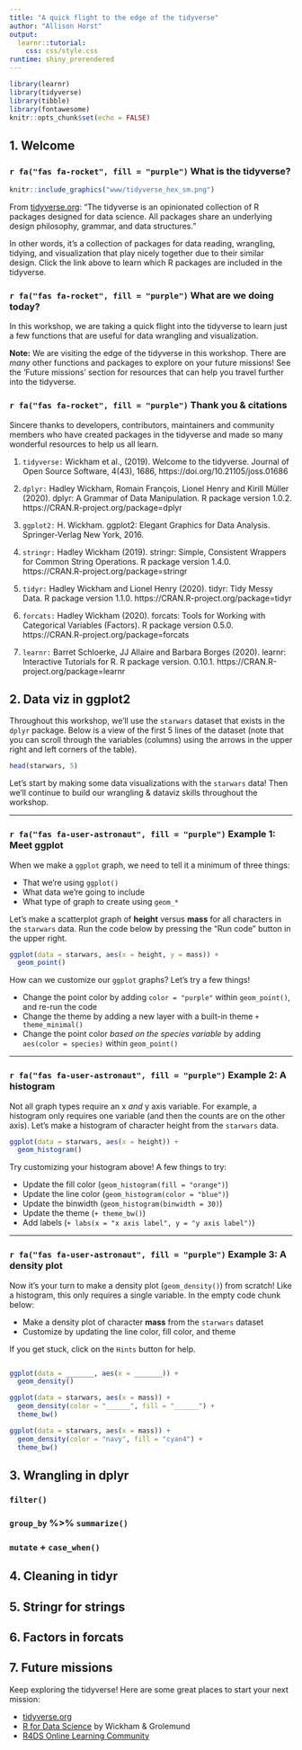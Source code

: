 ```yaml
---
title: "A quick flight to the edge of the tidyverse"  
author: "Allison Horst"
output: 
  learnr::tutorial:
    css: css/style.css
runtime: shiny_prerendered
---
```


```r
library(learnr)
library(tidyverse)
library(tibble)
library(fontawesome)
knitr::opts_chunk$set(echo = FALSE)
```

## 1. Welcome

### `r fa("fas fa-rocket", fill = "purple")` What is the tidyverse?

```r
knitr::include_graphics("www/tidyverse_hex_sm.png") 
```

From [tidyverse.org](https://www.tidyverse.org/): "The tidyverse is an opinionated collection of R packages designed for data science. All packages share an underlying design philosophy, grammar, and data structures." 

In other words, it's a collection of packages for data reading, wrangling, tidying, and visualization that play nicely together due to their similar design. Click the link above to learn which R packages are included in the tidyverse. 

### `r fa("fas fa-rocket", fill = "purple")` What are we doing today?

In this workshop, we are taking a quick flight into the tidyverse to learn just a few functions that are useful for data wrangling and visualization. 

**Note:** We are visiting the edge of the tidyverse in this workshop. There are *many* other functions and packages to explore on your future missions! See the 'Future missions' section for resources that can help you travel further into the tidyverse.

### `r fa("fas fa-rocket", fill = "purple")` Thank you & citations

Sincere thanks to developers, contributors, maintainers and community members who have created packages in the tidyverse and made so many wonderful resources to help us all learn. 

1. `tidyverse:` Wickham et al., (2019). Welcome to the tidyverse. Journal of Open Source Software, 4(43), 1686, https://doi.org/10.21105/joss.01686

2. `dplyr:` Hadley Wickham, Romain François, Lionel Henry and Kirill Müller (2020). dplyr: A Grammar of Data Manipulation. R package version 1.0.2. https://CRAN.R-project.org/package=dplyr

3. `ggplot2:` H. Wickham. ggplot2: Elegant Graphics for Data Analysis. Springer-Verlag New York, 2016.
  
4. `stringr:` Hadley Wickham (2019). stringr: Simple, Consistent Wrappers for Common String Operations. R package version 1.4.0. https://CRAN.R-project.org/package=stringr

5. `tidyr:` Hadley Wickham and Lionel Henry (2020). tidyr: Tidy Messy Data. R package version 1.1.0. https://CRAN.R-project.org/package=tidyr

6. `forcats:` Hadley Wickham (2020). forcats: Tools for Working with Categorical Variables (Factors). R package version 0.5.0. https://CRAN.R-project.org/package=forcats

7. `learnr:` Barret Schloerke, JJ Allaire and Barbara Borges (2020). learnr: Interactive Tutorials for R. R package version. 0.10.1. https://CRAN.R-project.org/package=learnr

## 2. Data viz in ggplot2

Throughout this workshop, we'll use the `starwars` dataset that exists in the `dplyr` package. Below is a view of the first 5 lines of the dataset (note that you can scroll through the variables (columns) using the arrows in the upper right and left corners of the table).  

```r
head(starwars, 5)
```

Let's start by making some data visualizations with the `starwars` data! Then we'll continue to build our wrangling & dataviz skills throughout the workshop. 

<hr>

### `r fa("fas fa-user-astronaut", fill = "purple")` Example 1: Meet ggplot

When we make a `ggplot` graph, we need to tell it a minimum of three things: 

- That we're using `ggplot()`
- What data we're going to include
- What type of graph to create using `geom_*`

Let's make a scatterplot graph of **height** versus **mass** for all characters in the `starwars` data. Run the code below by pressing the "Run code" button in the upper right.

```r
ggplot(data = starwars, aes(x = height, y = mass)) +
  geom_point()
```

How can we customize our `ggplot` graphs? Let's try a few things!

- Change the point color by adding `color = "purple"` within `geom_point()`, and re-run the code
- Change the theme by adding a new layer with a built-in theme `+ theme_minimal()`
- Change the point color *based on the species variable* by adding `aes(color = species)` within `geom_point()`

<hr>

### `r fa("fas fa-user-astronaut", fill = "purple")` Example 2: A histogram

Not all graph types require an x *and* y axis variable. For example, a histogram only requires one variable (and then the counts are on the other axis). Let's make a histogram of character height from the `starwars` data.

```r
ggplot(data = starwars, aes(x = height)) +
  geom_histogram()
```

Try customizing your histogram above! A few things to try: 

- Update the fill color (`geom_histogram(fill = "orange")`)
- Update the line color (`geom_histogram(color = "blue")`)
- Update the binwidth (`geom_histogram(binwidth = 30)`)
- Update the theme (`+ theme_bw()`)
- Add labels (`+ labs(x = "x axis label", y = "y axis label")`)

<hr>

### `r fa("fas fa-user-astronaut", fill = "purple")` Example 3: A density plot

Now it's your turn to make a density plot (`geom_density()`) from scratch! Like a histogram, this only requires a single variable. In the empty code chunk below:

- Make a density plot of character **mass** from the `starwars` dataset
- Customize by updating the line color, fill color, and theme

If you get stuck, click on the `Hints` button for help. 

```r

```

```r
ggplot(data = _______, aes(x = _______)) +
  geom_density()
```

```r
ggplot(data = starwars, aes(x = mass)) +
  geom_density(color = "______", fill = "______") +
  theme_bw()
```

```r
ggplot(data = starwars, aes(x = mass)) +
  geom_density(color = "navy", fill = "cyan4") +
  theme_bw()
```

## 3. Wrangling in dplyr 

### `filter()`

### `group_by` %>% `summarize()`

### `mutate` + `case_when()`

## 4. Cleaning in tidyr

## 5. Stringr for strings

## 6. Factors in forcats

## 7. Future missions

Keep exploring the tidyverse! Here are some great places to start your next mission: 

- [tidyverse.org](https://www.tidyverse.org/)
- [R for Data Science](https://r4ds.had.co.nz/) by Wickham & Grolemund
- [R4DS Online Learning Community](https://r4ds.had.co.nz/)

